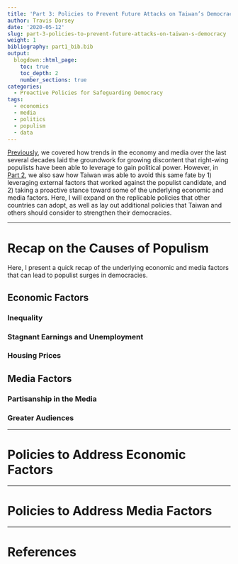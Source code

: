 ```yaml
---
title: 'Part 3: Policies to Prevent Future Attacks on Taiwan’s Democracy'
author: Travis Dorsey
date: '2020-05-12'
slug: part-3-policies-to-prevent-future-attacks-on-taiwan-s-democracy
weight: 1
bibliography: part1_bib.bib
output:
  blogdown::html_page:
    toc: true
    toc_depth: 2
    number_sections: true
categories:
  - Proactive Policies for Safeguarding Democracy
tags:
  - economics
  - media
  - politics
  - populism
  - data
---
```


[Previously](/english/proactive-policies-for-safeguarding-democracy/part-1-how-the-populist-wave-came-to-taiwan/), we covered how trends in the economy and media over the last several decades laid the groundwork for growing discontent that right-wing populists have been able to leverage to gain political power. However, in [Part 2](/english/proactive-policies-for-safeguarding-democracy/part-2-how-did-taiwanese-voters-push-back/), we also saw how Taiwan was able to avoid this same fate by 1) leveraging external factors that worked against the populist candidate, and 2) taking a proactive stance toward some of the underlying economic and media factors. Here, I will expand on the replicable policies that other countries can adopt, as well as lay out additional policies that Taiwan and others should consider to strengthen their democracies. 

***

# Recap on the Causes of Populism
Here, I present a quick recap of the underlying economic and media factors that can lead to populist surges in democracies.

## Economic Factors

### Inequality


### Stagnant Earnings and Unemployment


### Housing Prices


## Media Factors

### Partisanship in the Media


### Greater Audiences

***

# Policies to Address Economic Factors


***

# Policies to Address Media Factors



***
# References

